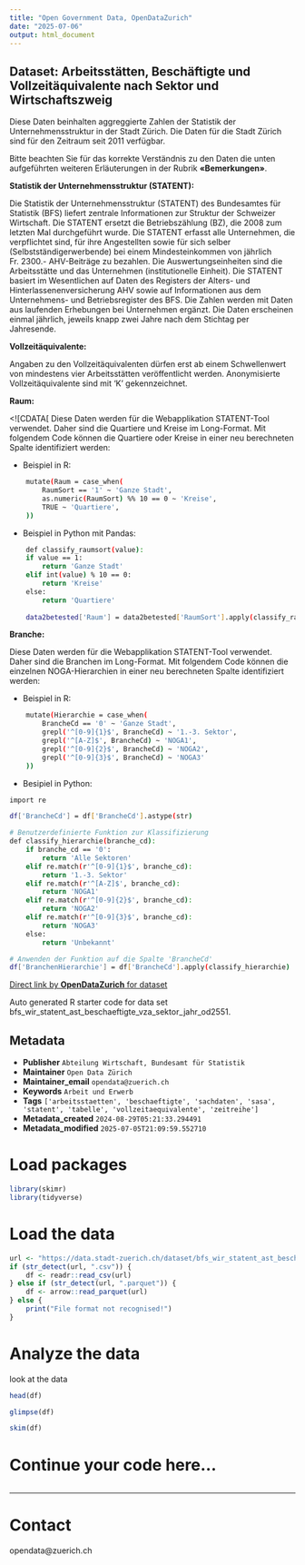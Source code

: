 ```yaml
---
title: "Open Government Data, OpenDataZurich"
date: "2025-07-06"
output: html_document
---
```


## Dataset: Arbeitsstätten, Beschäftigte und Vollzeitäquivalente nach Sektor und Wirtschaftszweig


Diese Daten beinhalten aggreggierte Zahlen der Statistik der Unternehmensstruktur in der Stadt Zürich. Die Daten für die Stadt Zürich sind für den Zeitraum seit 2011 verfügbar.

Bitte beachten Sie für das korrekte Verständnis zu den Daten die unten aufgeführten weiteren Erläuterungen in der Rubrik **«Bemerkungen»**.



**Statistik der Unternehmensstruktur (STATENT):**

 Die Statistik der Unternehmensstruktur (STATENT) des Bundesamtes für Statistik (BFS) liefert zentrale Informationen zur Struktur der Schweizer Wirtschaft. Die STATENT ersetzt die Betriebszählung (BZ), die
2008 zum letzten Mal durchgeführt wurde. Die STATENT erfasst alle Unternehmen, die
verpflichtet sind, für ihre Angestellten sowie für sich selber (Selbstständigerwerbende) bei
einem Mindesteinkommen von jährlich Fr. 2300.- AHV-Beiträge zu bezahlen. Die
Auswertungseinheiten sind die Arbeitsstätte und das Unternehmen (institutionelle
Einheit).
Die STATENT basiert im Wesentlichen auf Daten des Registers der Alters- und Hinterlassenenversicherung AHV sowie auf Informationen aus dem Unternehmens- und Betriebsregister des BFS. Die Zahlen werden mit Daten aus laufenden Erhebungen bei Unternehmen ergänzt.
Die Daten erscheinen einmal jährlich, jeweils knapp zwei Jahre nach dem Stichtag per Jahresende.

 

[]()

**Vollzeitäquivalente:**

 
Angaben zu den Vollzeitäquivalenten dürfen erst ab einem Schwellenwert von mindestens vier Arbeitsstätten veröffentlicht werden. Anonymisierte Vollzeitäquivalente sind mit 'K' gekennzeichnet.
 

[]()

**Raum:**

 
<![CDATA[ 
Diese Daten werden für die Webapplikation STATENT-Tool verwendet. Daher sind die Quartiere und Kreise im Long-Format. Mit folgendem Code können die Quartiere oder Kreise in einer neu berechneten Spalte identifiziert werden:

- Beispiel in R:
```sh
    mutate(Raum = case_when(
        RaumSort == '1' ~ 'Ganze Stadt',
        as.numeric(RaumSort) %% 10 == 0 ~ 'Kreise',
        TRUE ~ 'Quartiere',
    ))
```

- Beispiel in Python mit Pandas:
```sh
    def classify_raumsort(value):
    if value == 1:
        return 'Ganze Stadt'
    elif int(value) % 10 == 0:
        return 'Kreise'
    else:
        return 'Quartiere'
        
    data2betested['Raum'] = data2betested['RaumSort'].apply(classify_raumsort)
``` 


[]()

**Branche:**

 
Diese Daten werden für die Webapplikation STATENT-Tool verwendet. Daher sind die Branchen im Long-Format. Mit folgendem Code können die einzelnen NOGA-Hierarchien in einer neu berechneten Spalte identifiziert werden:

- Beispiel in R:
```sh
    mutate(Hierarchie = case_when(
        BrancheCd == '0' ~ 'Ganze Stadt',
        grepl('^[0-9]{1}$', BrancheCd) ~ '1.-3. Sektor',
        grepl('^[A-Z]$', BrancheCd) ~ 'NOGA1',
        grepl('^[0-9]{2}$', BrancheCd) ~ 'NOGA2',
        grepl('^[0-9]{3}$', BrancheCd) ~ 'NOGA3'
    ))
``` 
- Besipiel in Python:
```sh
import re

df['BrancheCd'] = df['BrancheCd'].astype(str)

# Benutzerdefinierte Funktion zur Klassifizierung
def classify_hierarchie(branche_cd):
    if branche_cd == '0':
        return 'Alle Sektoren'
    elif re.match(r'^[0-9]{1}$', branche_cd):
        return '1.-3. Sektor'
    elif re.match(r'^[A-Z]$', branche_cd):
        return 'NOGA1'
    elif re.match(r'^[0-9]{2}$', branche_cd):
        return 'NOGA2'
    elif re.match(r'^[0-9]{3}$', branche_cd):
        return 'NOGA3'
    else:
        return 'Unbekannt'

# Anwenden der Funktion auf die Spalte 'BrancheCd'
df['BranchenHierarchie'] = df['BrancheCd'].apply(classify_hierarchie)

```


[]()



[Direct link by **OpenDataZurich** for dataset](https://data.stadt-zuerich.ch/dataset/bfs_wir_statent_ast_beschaeftigte_vza_sektor_jahr_od2551)

Auto generated R starter code for data set bfs_wir_statent_ast_beschaeftigte_vza_sektor_jahr_od2551.

## Metadata

- **Publisher** `Abteilung Wirtschaft, Bundesamt für Statistik`
- **Maintainer** `Open Data Zürich`
- **Maintainer_email** `opendata@zuerich.ch`
- **Keywords** `Arbeit und Erwerb`
- **Tags** `['arbeitsstaetten', 'beschaeftigte', 'sachdaten', 'sasa', 'statent', 'tabelle', 'vollzeitaequivalente', 'zeitreihe']`
- **Metadata_created** `2024-08-29T05:21:33.294491`
- **Metadata_modified** `2025-07-05T21:09:59.552710`


# Load packages

```r
library(skimr)
library(tidyverse)
```

# Load the data

```r
url <- "https://data.stadt-zuerich.ch/dataset/bfs_wir_statent_ast_beschaeftigte_vza_sektor_jahr_od2551/download/WIR255OD2551.csv"
if (str_detect(url, ".csv")) {
    df <- readr::read_csv(url)
} else if (str_detect(url, ".parquet")) {
    df <- arrow::read_parquet(url)
} else {
    print("File format not recognised!")
}
```

# Analyze the data

look at the data
```r
head(df)
```

```r
glimpse(df)
```

```r
skim(df)
```

# Continue your code here...

```r

```

------------------------------------------------------------------------

# Contact

opendata@zuerich.ch

